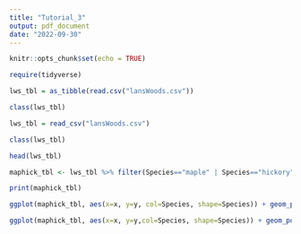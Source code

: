 ```yaml
---
title: "Tutorial_3"
output: pdf_document
date: "2022-09-30"
---
```


```r
knitr::opts_chunk$set(echo = TRUE)
```

```r
require(tidyverse)
```


```r
lws_tbl = as_tibble(read.csv("lansWoods.csv"))
```


```r
class(lws_tbl)
```


```r
lws_tbl = read_csv("lansWoods.csv")
```


```r
class(lws_tbl)
```
```r
head(lws_tbl)
```

```r
maphick_tbl <- lws_tbl %>% filter(Species=="maple" | Species=="hickory")
```


```r
print(maphick_tbl)
```

```r
ggplot(maphick_tbl, aes(x=x, y=y, col=Species, shape=Species)) + geom_point() +labs(title="Lansing Woods", x="", y="")
```
```r
ggplot(maphick_tbl, aes(x=x, y=y,col=Species, shape=Species)) + geom_point(colour="black") +labs(title="Lansing Woods", x="", y="") + facet_wrap(~Species) +geom_density2d()
```

